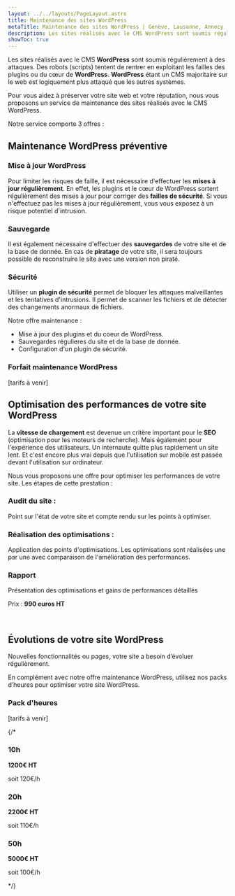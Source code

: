 ```yaml
---
layout: ../../layouts/PageLayout.astro
title: Maintenance des sites WordPress
metaTitle: Maintenance des sites WordPress | Genève, Lausanne, Annecy
description: Les sites réalisés avec le CMS WordPress sont soumis régulièrement à des attaques. Des robots (scripts) tentent de rentrer en exploitant les failles des plugins ou du cœur de WordPress.
showToc: true
---
```



Les sites réalisés avec le CMS **WordPress** sont soumis régulièrement à des attaques. Des robots (scripts) tentent de rentrer en exploitant les failles des plugins ou du cœur de **WordPress**.
**WordPress** étant un CMS majoritaire sur le web est logiquement plus attaqué que les autres systèmes.

Pour vous aidez à préserver votre site web et votre réputation, nous vous proposons un service de maintenance des sites réalisés avec le CMS WordPress.

Notre service comporte 3 offres :

## Maintenance WordPress préventive

### Mise à jour WordPress

Pour limiter les risques de faille, il est nécessaire d'effectuer les **mises à jour régulièrement**.
En effet, les plugins et le cœur de WordPress sortent régulièrement des mises à jour pour corriger des **failles de sécurité**. Si vous n'effectuez pas les mises à jour régulièrement, vous vous exposez à un risque potentiel d'intrusion.

### Sauvegarde

Il est également nécessaire d'effectuer des **sauvegardes** de votre site et de la base de donnée.
En cas de **piratage** de votre site, il sera toujours possible de reconstruire le site avec une version non piraté.

### Sécurité

Utiliser un **plugin de sécurité** permet de bloquer les attaques malveillantes et les tentatives d'intrusions.
Il permet de scanner les fichiers et de détecter des changements anormaux de fichiers.

Notre offre maintenance :

- Mise à jour des plugins et du coeur de WordPress.
- Sauvegardes régulieres du site et de la base de donnée.
- Configuration d'un plugin de sécurité.

### Forfait maintenance WordPress

[tarifs à venir]

## Optimisation des performances de votre site WordPress

La **vitesse de chargement** est devenue un critère important pour le **SEO** (optimisation pour les moteurs de recherche). Mais également pour l'expérience des utilisateurs.
Un internaute quitte plus rapidement un site lent. Et c'est encore plus vrai depuis que l'utilisation sur mobile est passée devant l'utilisation sur ordinateur.

Nous vous proposons une offre pour optimiser les performances de votre site.
Les étapes de cette prestation :

### Audit du site :

Point sur l'état de votre site et compte rendu sur les points à optimiser.

### Réalisation des optimisations :

Application des points d'optimisations. Les optimisations sont réalisées une par une avec comparaison de l'amélioration des performances.

### Rapport

Présentation des optimisations et gains de performances détaillés

Prix :
**990 euros HT**

<br />

## Évolutions de votre site WordPress

Nouvelles fonctionnalités ou pages, votre site a besoin d’évoluer régulièrement.

En complément avec notre offre maintenance WordPress, utilisez nos packs d’heures pour optimiser votre site WordPress.

### Pack d'heures

[tarifs à venir]

{/*
  <Card>
    <h3 class="text-primary-900">10h</h3>
    <strong>1200€ HT</strong>
    <p class="text-slate-500 text-sm">soit 120€/h</p>
  </Card>
  <Card>
    <h3 class="text-primary-900">20h</h3>
    <strong>2200€ HT</strong>
    <p class="text-slate-500 text-sm">soit 110€/h</p>
  </Card>
  <Card>
    <h3 class="text-primary-900">50h</h3>
    <strong>5000€ HT</strong>
    <p class="text-slate-500 text-sm">soit 100€/h</p>
  </Card>
</Cards> */}
